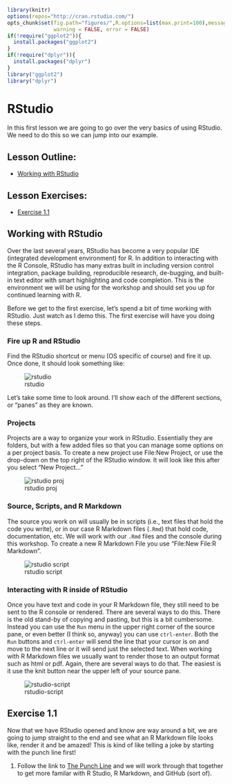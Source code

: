 ```r
library(knitr)
options(repos="http://cran.rstudio.com/")
opts_chunk$set(fig.path="figures/",R.options=list(max.print=100),message = FALSE,
               warning = FALSE, error = FALSE)
if(!require("ggplot2")){
  install.packages("ggplot2")
}
if(!require("dplyr")){
  install.packages("dplyr")
}
library("ggplot2")
library("dplyr")
```

# RStudio

In this first lesson we are going to go over the very basics of using RStudio.  We need to do this so we can jump into our example.

## Lesson Outline:

- [Working with RStudio](#working-with-rstudio)

## Lesson Exercises:
- [Exercise 1.1](#exercise-11)

## Working with RStudio
Over the last several years, RStudio has become a very popular IDE (integrated development environment) for R. In addition to interacting with the R Console, RStudio has many extras built in including version control integration, package building, reproducible research, de-bugging, and built-in text editor with smart highlighting and code completion.  This is the environment we will be using for the workshop and should set you up for continued learning with R.

Before we get to the first exercise, let's spend a bit of time working with RStudio. Just watch as I demo this.  The first exercise will have you doing these steps.

### Fire up R and RStudio
Find the RStudio shortcut or menu (OS specific of course) and fire it up.  Once done, it should look something like:

![rstudio](figures/rstudio.jpg)


Let's take some time to look around.  I'll show each of the different sections, or "panes" as they are known.

### Projects

Projects are a way to organize your work in RStudio.  Essentially they are folders, but with a few added files so that you can manage some options on a per project basis.  To create a new project use File:New Project, or use the drop-down on the top right of the RStudio window.  It will look like this after you select "New Project..."

![rstudio proj](figures/rstudio_proj.jpg)

### Source, Scripts, and R Markdown

The source you work on will usually be in scripts (i.e., text files that hold the code you write), or in our case R Markdown files (`.Rmd`) that hold code, documentation, etc.  We will work with our `.Rmd` files and the console during this workshop.  To create a new R Markdown File you use "File:New File:R Markdown".

![rstudio script](figures/rstudio_rmark.jpg)


### Interacting with R inside of RStudio

Once you have text and code in your R Markdown file, they still need to be sent to the R console or rendered.  There are several ways to do this.  There is the old stand-by of copying and pasting, but this is a bit cumbersome.  Instead you can use the `Run` menu in the upper right corner of the source pane, or even better (I think so, anyway) you can use `ctrl-enter`.  Both the `Run` buttons and `ctrl-enter` will send the line that your cursor is on and move to the next line or it will send just the selected text. When working with R Markdown files we usually want to render those to an output format such as html or pdf.  Again, there are several ways to do that.  The easiest is it use the knit button near the upper left of your source pane.

![rstudio-script](figures/rstudio_knit.jpg)

## Exercise 1.1

Now that we have RStudio opened and know are way around a bit, we are going to jump straight to the end and see what an R Markdown file looks like, render it and be amazed!  This is kind of like telling a joke by starting with the punch line first!

1. Follow the link to [The Punch Line](punchline.md) and we will work through that together to get more familar with R Studio, R Markdown, and GitHub (sort of). 

